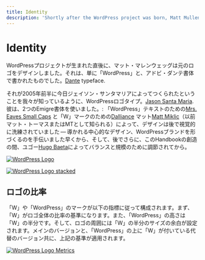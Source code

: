```yaml
---
title: Identity
description: 'Shortly after the WordPress project was born, Matt Mullenweg designed the original logo; it was simply the word “WordPress” set in the Adobe Dante typeface.'
---
```



# Identity

WordPressプロジェクトが生まれた直後に、マット・マレンウェッグは元のロゴをデザインしました。それは、単に「WordPress」と、アドビ・ダンテ書体で書かれたものでした。[Dante](https://www.myfonts.com/fonts/adobe/dante/) typeface.

それが2005年前半に今日ジェイソン・サンタマリアによってつくられたということを我々が知っているように、WordPressロゴタイプ。[Jason Santa Maria](http://jasonsantamaria.com/). 彼は、2つのEmigre書体を使いました。: 「WordPress」テキストのための[Mrs. Eaves Small Caps](https://www.myfonts.com/fonts/emigre/mrs-eaves-ot/small-caps-ot/) と「W」マークのための[Dalliance](https://www.myfonts.com/fonts/emigre/dalliance-ot?tab=glyphs#glyphs/322943/77) マット[Matt Miklic](https://mattmiklic.com/)（以前マット・トーマスまたはMTとして知られる）によって、デザインは後で視覚的に洗練されていました — 導かれる中心的なデザイン、WordPressブランドを形づくるのを手伝いました早くから、そして、後でさらに、このHandbookの創造の間、ユゴー[Hugo Baeta](http://hugobaeta.com/)によってバランスと規模のために調節されてから。

[![WordPress Logo](https://i0.wp.com/make.wordpress.org/design/files/2015/02/logotype-01-standard.png?resize=1024%2C347&ssl=1)](https://i0.wp.com/make.wordpress.org/design/files/2015/02/logotype-01-standard.png?ssl=1)

[![WordPress Logo stacked](https://i1.wp.com/make.wordpress.org/design/files/2015/02/logotype-01-alternative.png?resize=1024%2C554&ssl=1)](https://i1.wp.com/make.wordpress.org/design/files/2015/02/logotype-01-alternative.png?ssl=1)

<TopLink />

## ロゴの比率

「W」や「WordPress」のマークが以下の指標に従って構成されます。まず、「W」がロゴ全体の比率の基準になります。また、「WordPress」の高さは「W」の半分です。そして、ロゴの周囲には「W」の半分のサイズの余白が設定されます。メインのバージョンと、「WordPress」の上に「W」が付いている代替のバージョン共に、上記の基準が適用されます。

[![WordPress Logo Metrics](https://i1.wp.com/make.wordpress.org/design/files/2015/02/logotype-02-metrics.png?resize=1024%2C878&ssl=1)](https://i1.wp.com/make.wordpress.org/design/files/2015/02/logotype-02-metrics.png?ssl=1)

<TopLink />
